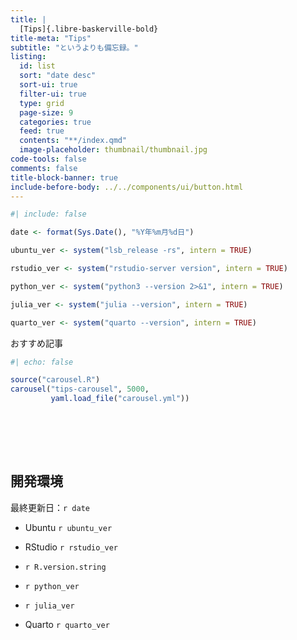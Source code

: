 ```yaml
---
title: |
  [Tips]{.libre-baskerville-bold}
title-meta: "Tips"
subtitle: "というよりも備忘録。"
listing: 
  id: list
  sort: "date desc"
  sort-ui: true
  filter-ui: true
  type: grid
  page-size: 9
  categories: true
  feed: true
  contents: "**/index.qmd"
  image-placeholder: thumbnail/thumbnail.jpg
code-tools: false
comments: false
title-block-banner: true
include-before-body: ../../components/ui/button.html
---
```


```r
#| include: false

date <- format(Sys.Date(), "%Y年%m月%d日")

ubuntu_ver <- system("lsb_release -rs", intern = TRUE)

rstudio_ver <- system("rstudio-server version", intern = TRUE)

python_ver <- system("python3 --version 2>&1", intern = TRUE)

julia_ver <- system("julia --version", intern = TRUE)

quarto_ver <- system("quarto --version", intern = TRUE)
```

<span class="ic--outline-tips-and-updates"></span> おすすめ記事

```r
#| echo: false

source("carousel.R")
carousel("tips-carousel", 5000, 
         yaml.load_file("carousel.yml"))
```

<br>

::: {#list}
:::

<br>
<br>

::: {.callout-note}
## 開発環境

最終更新日：`r date`

- Ubuntu `r ubuntu_ver`

- RStudio `r rstudio_ver`

- `r R.version.string`

- `r python_ver`

- `r julia_ver`

- Quarto `r quarto_ver`
:::


::: {#stamp_id}
:::